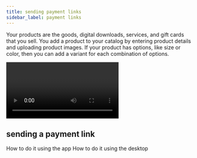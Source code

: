 ```yaml
---
title: sending payment links
sidebar_label: payment links
---
```


Your products are the goods, digital downloads, services, and gift cards that you sell. You add a product to your catalog by entering product details and uploading product images. If your product has options, like size or color, then you can add a variant for each combination of options.

<Video
  url="CCPVZ8kjLos"
  title="add products - paymennt.com">
</Video>

## sending a payment link

<Tabs>
  <TabItem value="app" label="Mobile App" default>
    How to do it using the app
  </TabItem>
  <TabItem value="desktop" label="Desktop">
    How to do it using the desktop
  </TabItem>
</Tabs>
